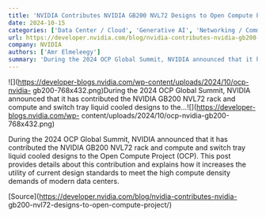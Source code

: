 ```yaml
---
title: 'NVIDIA Contributes NVIDIA GB200 NVL72 Designs to Open Compute Project'
date: 2024-10-15
categories: ['Data Center / Cloud', 'Generative AI', 'Networking / Communications', 'featured', 'open-source software']
url: https://developer.nvidia.com/blog/nvidia-contributes-nvidia-gb200-nvl72-designs-to-open-compute-project/
company: NVIDIA
authors: ['Amr Elmeleegy']
summary: 'During the 2024 OCP Global Summit, NVIDIA announced that it has contributed the NVIDIA GB200 NVL72 rack and compute and switch tray liquid cooled designs to the...'
---
```



![](https://developer-blogs.nvidia.com/wp-content/uploads/2024/10/ocp-nvidia-
gb200-768x432.png)During the 2024 OCP Global Summit, NVIDIA announced that it
has contributed the NVIDIA GB200 NVL72 rack and compute and switch tray liquid
cooled designs to the...![](https://developer-blogs.nvidia.com/wp-
content/uploads/2024/10/ocp-nvidia-gb200-768x432.png)

During the 2024 OCP Global Summit, NVIDIA announced that it has contributed
the NVIDIA GB200 NVL72 rack and compute and switch tray liquid cooled designs
to the Open Compute Project (OCP). This post provides details about this
contribution and explains how it increases the utility of current design
standards to meet the high compute density demands of modern data centers.

[Source](https://developer.nvidia.com/blog/nvidia-contributes-nvidia-
gb200-nvl72-designs-to-open-compute-project/)

